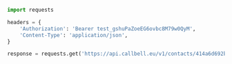 ```python
import requests

headers = {
    'Authorization': 'Bearer test_gshuPaZoeEG6ovbc8M79w0QyM',
    'Content-Type': 'application/json',
}

response = requests.get('https://api.callbell.eu/v1/contacts/414a6d692bd645ed803f2e7ce360d4c8', headers=headers)

```